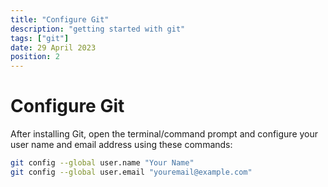 ```yaml
---
title: "Configure Git"
description: "getting started with git"
tags: ["git"]
date: 29 April 2023
position: 2
---
```


# Configure Git
After installing Git, open the terminal/command prompt and configure your user name and email address using these commands:
```bash
git config --global user.name "Your Name"
git config --global user.email "youremail@example.com"
```